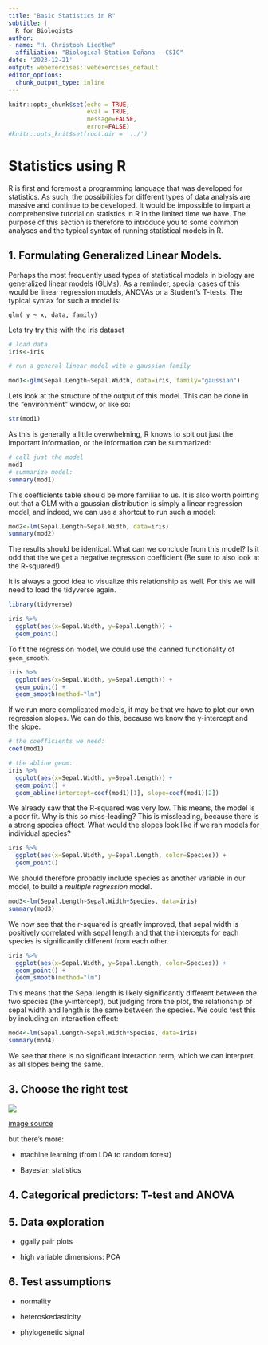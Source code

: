 ```yaml
---
title: "Basic Statistics in R"
subtitle: | 
  R for Biologists
author:
- name: "H. Christoph Liedtke"
  affiliation: "Biological Station Doñana - CSIC"
date: '2023-12-21'
output: webexercises::webexercises_default
editor_options: 
  chunk_output_type: inline
---
```


```r
knitr::opts_chunk$set(echo = TRUE,
                      eval = TRUE,
                      message=FALSE,
                      error=FALSE)
#knitr::opts_knit$set(root.dir = '../')
```

# Statistics using R

R is first and foremost a programming language that was developed for statistics. As such, the possibilities for different types of data analysis are massive and continue to be developed. It would be impossible to impart a comprehensive tutorial on statistics in R in the limited time we have. The purpose of this section is therefore to introduce you to some common analyses and the typical syntax of running statistical models in R.

## 1. Formulating Generalized Linear Models.

Perhaps the most frequently used types of statistical models in biology are generalized linear models (GLMs). As a reminder, special cases of this would be linear regression models, ANOVAs or a Student's T-tests. The typical syntax for such a model is:

`glm( y ~ x, data, family)`

Lets try try this with the iris dataset

```r
# load data
iris<-iris

# run a general linear model with a gaussian family

mod1<-glm(Sepal.Length~Sepal.Width, data=iris, family="gaussian")

```

Lets look at the structure of the output of this model. This can be done in the "environment" window, or like so:

```r
str(mod1)
```

As this is generally a little overwhelming, R knows to spit out just the important information, or the information can be summarized:

```r
# call just the model
mod1
# summarize model:
summary(mod1)
```

This coefficients table should be more familiar to us. It is also worth pointing out that a GLM with a gaussian distribution is simply a linear regression model, and indeed, we can use a shortcut to run such a model:

```r
mod2<-lm(Sepal.Length~Sepal.Width, data=iris)
summary(mod2)
```

The results should be identical. What can we conclude from this model? Is it odd that the we get a negative regression coefficient (Be sure to also look at the R-squared!)

It is always a good idea to visualize this relationship as well. For this we will need to load the tidyverse again.

```r
library(tidyverse)

iris %>%
  ggplot(aes(x=Sepal.Width, y=Sepal.Length)) +
  geom_point()
```

To fit the regression model, we could use the canned functionality of `geom_smooth`.

```r
iris %>%
  ggplot(aes(x=Sepal.Width, y=Sepal.Length)) +
  geom_point() +
  geom_smooth(method="lm")
```

If we run more complicated models, it may be that we have to plot our own regression slopes. We can do this, because we know the y-intercept and the slope.

```r
# the coefficients we need:
coef(mod1)

# the abline geom:
iris %>%
  ggplot(aes(x=Sepal.Width, y=Sepal.Length)) +
  geom_point() +
  geom_abline(intercept=coef(mod1)[1], slope=coef(mod1)[2])
```

We already saw that the R-squared was very low. This means, the model is a poor fit. Why is this so miss-leading? This is missleading, because there is a strong species effect. What would the slopes look like if we ran models for individual species?

```r
iris %>%
  ggplot(aes(x=Sepal.Width, y=Sepal.Length, color=Species)) +
  geom_point()
```

We should therefore probably include species as another variable in our model, to build a *multiple regression* model.

```r
mod3<-lm(Sepal.Length~Sepal.Width+Species, data=iris)
summary(mod3)
```

We now see that the r-squared is greatly improved, that sepal width is positively correlated with sepal length and that the intercepts for each species is significantly different from each other.

```r
iris %>%
  ggplot(aes(x=Sepal.Width, y=Sepal.Length, color=Species)) +
  geom_point() +
  geom_smooth(method="lm")
```

This means that the Sepal length is likely significantly different between the two species (the y-intercept), but judging from the plot, the relationship of sepal width and length is the same between the species. We could test this by including an interaction effect:

```r
mod4<-lm(Sepal.Length~Sepal.Width*Species, data=iris)
summary(mod4)
```

We see that there is no significant interaction term, which we can interpret as all slopes being the same.

## 3. Choose the right test

![](img/stats_tests.png)

[image source](https://www.scribbr.com/statistics/statistical-tests/)

but there's more:

-   machine learning (from LDA to random forest)

-   Bayesian statistics

## 4. Categorical predictors: T-test and ANOVA

## 5. Data exploration

-   ggally pair plots

-   high variable dimensions: PCA

## 6. Test assumptions

-   normality

-   heteroskedasticity

-   phylogenetic signal
